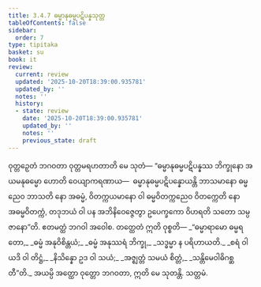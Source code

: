 ```yaml
---
title: 3.4.7 ဓမ္မာနုဓမ္မပဋိပန္နသုတ္တ
tableOfContents: false
sidebar:
  order: 7
type: tipitaka
basket: su
book: it
review:
  current: review
  updated: '2025-10-20T18:39:00.935781'
  updated_by: ''
  notes: ''
  history:
  - state: review
    date: '2025-10-20T18:39:00.935781'
    updated_by: ''
    notes: ''
    previous_state: draft
---
```



<DynamicBreadcrumb />


<ReviewStatus review={frontmatter.review} showDetails={true} />

<HypothesisAnnotation frontmatter={frontmatter} />

<Division number="86" book="it" e="ch" v="18" p="250">

<Paragraph number="597" book="it">
ဝုတ္တဉှေတံ ဘဂဝတာ ဝုတ္တမရဟတာတိ မေ သုတံ—
</Paragraph>

<Paragraph number="598" book="it">
“ဓမ္မာနုဓမ္မပဋိပန္နဿ ဘိက္ခုနော အယမနုဓမ္မော ဟောတိ ဝေယျာကရဏာယ—  ဓမ္မာနုဓမ္မပဋိပန္နောယန္တိ ဘာသမာနော ဓမ္မညေဝ ဘာသတိ နော အဓမ္မံ, ဝိတက္ကယမာနော ဝါ ဓမ္မဝိတက္ကညေဝ ဝိတက္ကေတိ နော အဓမ္မဝိတက္ကံ, တဒုဘယံ ဝါ ပန အဘိနိဝေဇ္ဇေတွာ ဥပေက္ခကော ဝိဟရတိ သတော သမ္ပဇာနော”တိ. ဧတမတ္ထံ ဘဂဝါ အဝေါစ. တတ္ထေတံ ဣတိ ဝုစ္စတိ—
</Paragraph>

<Paragraph number="599" type="verses" book="it">
_“ဓမ္မာရာမော ဓမ္မရတော,_  
_ဓမ္မံ အနုဝိစိန္တယံ;_  
_ဓမ္မံ အနုဿရံ ဘိက္ခု,_  
_သဒ္ဓမ္မာ န ပရိဟာယတိ._  

</Paragraph>

<Paragraph number="600" type="verses" book="it">
_စရံ ဝါ ယဒိ ဝါ တိဋ္ဌံ,_  
_နိသိန္နော ဥဒ ဝါ သယံ;_  
_အဇ္ဈတ္တံ သမယံ စိတ္တံ,_  
_သန္တိမေဝါဓိဂစ္ဆတီ”တိ._  

</Paragraph>

<Paragraph number="601" book="it">
အယမ္ပိ အတ္ထော ဝုတ္တော ဘဂဝတာ, ဣတိ မေ သုတန္တိ.

</Paragraph>
</Division>

<Paragraph number="602" type="center" book="it">
သတ္တမံ.
</Paragraph>